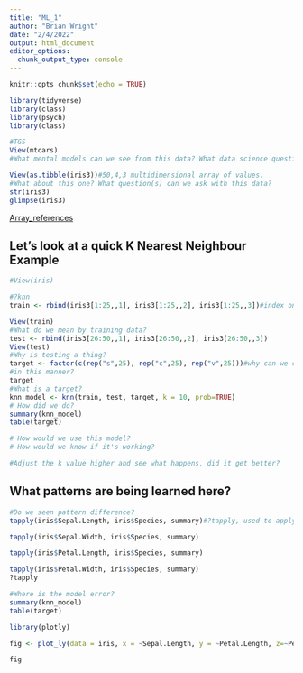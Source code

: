 ```yaml
---
title: "ML_1"
author: "Brian Wright"
date: "2/4/2022"
output: html_document
editor_options: 
  chunk_output_type: console
---
```


```r
knitr::opts_chunk$set(echo = TRUE)
```

```r
library(tidyverse)
library(class)
library(psych)
library(class)
```


```r
#TGS
View(mtcars)
#What mental models can we see from this data? What data science questions can we ask? 

View(as.tibble(iris3))#50,4,3 multidimensional array of values. 
#What about this one? What question(s) can we ask with this data? 
str(iris3)
glimpse(iris3)
```
[Array_references](https://www.geeksforgeeks.org/multidimensional-array-in-r/)


## Let's look at a quick K Nearest Neighbour Example
```r
#View(iris)

#?knn
train <- rbind(iris3[1:25,,1], iris3[1:25,,2], iris3[1:25,,3])#index on row,column,array

View(train)
#What do we mean by training data? 
test <- rbind(iris3[26:50,,1], iris3[26:50,,2], iris3[26:50,,3])
View(test)
#Why is testing a thing? 
target <- factor(c(rep("s",25), rep("c",25), rep("v",25)))#why can we create the target 
#in this manner?
target
#What is a target?
knn_model <- knn(train, test, target, k = 10, prob=TRUE)
# How did we do?
summary(knn_model)
table(target)

# How would we use this model? 
# How would we know if it's working?

#Adjust the k value higher and see what happens, did it get better?
```

## What patterns are being learned here?
```r
#Do we seen pattern difference? 
tapply(iris$Sepal.Length, iris$Species, summary)#?tapply, used to apply a function to a factor in a data frame. 

tapply(iris$Sepal.Width, iris$Species, summary)

tapply(iris$Petal.Length, iris$Species, summary)

tapply(iris$Petal.Width, iris$Species, summary)
?tapply

#Where is the model error? 
summary(knn_model)
table(target)            

```

```r
library(plotly)

fig <- plot_ly(data = iris, x = ~Sepal.Length, y = ~Petal.Length, z=~Petal.Width, color = ~Species)

fig
```



